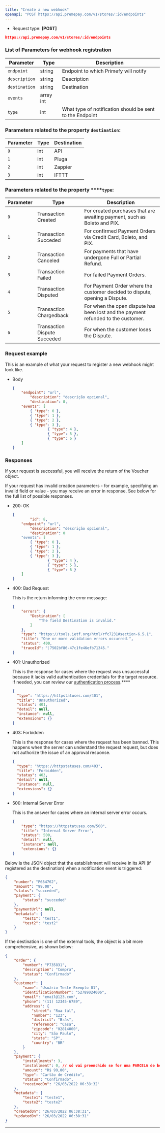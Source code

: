 ```yaml
---
title: "Create a new webhook"
openapi: "POST https://api.premepay.com/v1/stores/:id/endpoints"
---
```


* Request type: **\[POST]**

```json
https://api.premepay.com/v1/stores/:id/endpoints
```


### List of Parameters for webhook registration

| Parameter | Type | Description |
| --- | --- | --- |
| `endpoint` | string | Endpoint to which Primefy will notify |
| `description` | string | Description |
| `destination` | string | Destination |
| `events` | array int |  |
|      `type` | int | What type of notification should be sent to the Endpoint |

### Parameters related to the property `destination`:

| Parameter | Type | Destination |
| --- | --- | --- |
| `0` | int | API |
| `1` | int | Pluga |
| `2` | int | Zappier |
| `3` | int | IFTTT |

### Parameters related to the property ****`type`**:**

| Parameter | Type | Description |
| --- | --- | --- |
| `0` | Transaction Created | For created purchases that are awaiting payment, such as Boleto and PIX. |
| `1` | Transaction Succeded | For confirmed Payment Orders via Credit Card, Boleto, and PIX. |
| `2` | Transaction Canceled | For payments that have undergone Full or Partial Refund. |
| `3` | Transaction Failed | For failed Payment Orders. |
| `4` | Transaction Disputed | For Payment Order where the customer decided to dispute, opening a Dispute. |
| `5` | Transaction Chargedback | For when the open dispute has been lost and the payment refunded to the customer. |
| `6` | Transaction Dispute Succeded | For when the customer loses the Dispute. |

### Request example

This is an example of what your request to register a new webhook might look like.

- Body
    
    ```json
    {
        "endpoint": "url",
    		"description": "descrição opcional",
    		"destination": 0,
        "events": [
            { "type": 0 },
            { "type": 1 },
            { "type": 2 },
            { "type": 3 },
    				{ "type": 4 },
    				{ "type": 5 },
    				{ "type": 6 }
        ]
    }
    ```
    

### **Responses**

If your request is successful, you will receive the return of the Voucher object.

If your request has invalid creation parameters - for example, specifying an invalid field or value - you may receive an error in response. See below for the full list of possible responses.

- 200: OK
    
    ```json
    {
    		"id": 8,
        "endpoint": "url",
    		"description": "descrição opcional",
    		"destination": 0
        "events": [
            { "type": 0 },
            { "type": 1 },
            { "type": 2 },
            { "type": 3 },
    				{ "type": 4 },
    				{ "type": 5 },
    				{ "type": 6 }
        ]
    }
    ```
    
- 400: Bad Request
    
    This is the return informing the error message:
    
    ```json
    {
        "errors": {
            "Destination": [
                "The field Destination is invalid."
            ]
        },
        "type": "https://tools.ietf.org/html/rfc7231#section-6.5.1",
        "title": "One or more validation errors occurred.",
        "status": 400,
        "traceId": "|7502bf86-47c1fe46efb71345."
    }
    ```
    
- 401: Unauthorized
    
    This is the response for cases where the request was unsuccessful because it lacks valid authentication credentials for the target resource.
    If needed, you can review our [authentication process](https://www.notion.so/Authentication-c941a0cb8e2647b187d87fcf8a314b37?pvs=21).****
    
    ```json
    {
      "type": "https://httpstatuses.com/401",
      "title": "Unauthorized",
      "status": 401,
      "detail": null,
      "instance": null,
      "extensions": {}
    }
    ```
    
- 403: Forbidden
    
    This is the response for cases where the request has been banned. This happens when the server can understand the request request, but does not authorize the issue of an approval response.
    
    ```json
    {
      "type": "https://httpstatuses.com/403",
      "title": "Forbidden",
      "status": 403,
      "detail": null,
      "instance": null,
      "extensions": {}
    }
    ```
    
- 500: Internal Server Error
    
    This is the answer for cases where an internal server error occurs.
    
    ```json
    {
        "type": "https://httpstatuses.com/500",
        "title": "Internal Server Error",
        "status": 500,
        "detail": null,
        "instance": null,
        "extensions": {}
    }
    ```
    

Below is the JSON object that the establishment will receive in its API (if registered as the destination) when a notification event is triggered:

```json
{
    "number": "P654762",
    "amount": "99.00",
    "status": "succeded",
    "payment": {
        "status": "succeded"
    },
    "paymentUrl": null,
    "metadata": {
        "test1": "test1",
        "test2": "test2"
    }
}
```

If the destination is one of the external tools, the object is a bit more comprehensive, as shown below:

```json
{
	"order": {
		"number": "P735831",
		"description": "Compra",
		"status": "Confirmado"
	},
	"customer": {
		"name": "Usuário Teste Exemplo 01",
		"identificationNumber": "52789024006",
		"email": "email@123.com",
		"phone": "(11) 12345-6789",
		"address": {
			"street": "Rua tal",
			"number": "123",
			"district": "Brás",
			"reference": "Casa",
			"zipcode": "02814000",
			"city": "São Paulo",
			"state": "SP",
			"country": "BR"
		}
	},
	"payment": {
		"installments": 3,
		"installment": 0, // só vai preenchido se for uma PARCELA de boleto
		"amount": "R$ 99,00",
		"type": "Cartão de Crédito",
		"status": "Confirmado",
		"receivedOn": "26/03/2022 06:38:32"
	},
	"metadata": {
		"teste1": "teste1",
		"teste2": "teste2"
	},
	"createdOn": "26/03/2022 06:38:31",
	"updatedOn": "26/03/2022 06:38:31"
}
```

---